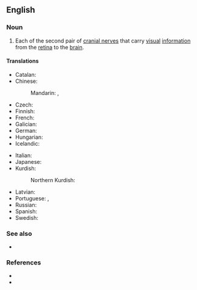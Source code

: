 ==English==
{{wikipedia}}

===Noun===
{{en-noun}}

# {{lb|en|neuroanatomy}} Each of the second pair of [[cranial nerve]]s that carry [[visual]] [[information]] from the [[retina]] to the [[brain]].
#: {{cot|en|olfactory nerve|oculomotor nerve|trochlear nerve|trigeminal nerve|abducens nerve|facial nerve|vestibulocochlear nerve|glossopharyngeal nerve|vagus nerve|accessory nerve|hypoglossal nerve}}

====Translations====
{{trans-top|nerve}}
* Catalan: {{t|ca|nervi òptic|m}}
* Chinese:
*: Mandarin: {{t+|cmn|視神經}}, {{t+|cmn|视神经|tr=shì shénjīng}}
* Czech: {{t+|cs|zrakový nerv|m}}
* Finnish: {{t|fi|näköhermo}}
* French: {{t+|fr|nerf optique|m}}
* Galician: {{t|gl|nervio óptico|m}}
* German: {{t+|de|Sehnerv|m}}
* Hungarian: {{t+|hu|látóideg}}
* Icelandic: {{t+|is|sjóntaug|f}}
{{trans-mid}}
* Italian: {{t|it|nervo ottico|m}}
* Japanese: {{t|ja|視神経|tr=ししんけい, shishinkei|sc=Jpan}}
* Kurdish:
*: Northern Kurdish: {{t|kmr|demara bînînê|f}}
* Latvian: {{t|lv|redzes nervs|m}}
* Portuguese: {{t+|pt|nervo óptico|m}}, {{t|pt|nervo ótico|m}}
* Russian: {{t+|ru|зри́тельный нерв|m}}
* Spanish: {{t+|es|nervio óptico|m}}
* Swedish: {{t+|sv|synnerv}}
{{trans-bottom}}

===See also===
* {{l|en|optic chiasm}}

===References===
* {{R:Lexico}}
* {{R:MWO}}